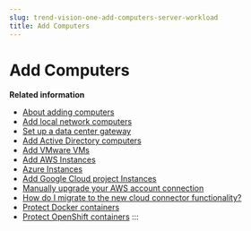 ```yaml
---
slug: trend-vision-one-add-computers-server-workload
title: Add Computers
---
```

# Add Computers

**Related information**

- [About adding computers](adding-computers.mdx)
- [Add local network computers](add-local-network-computers.mdx)
- [Set up a data center gateway](set-up-data-center-gateway.mdx)
- [Add Active Directory computers](add-active-directory-computers.mdx)
- [Add VMware VMs](add-vmware-vms.mdx)
- [Add AWS Instances](add-aws-instances.mdx)
- [Azure Instances](add-azure-instances.md "Review and protect instances on your connected Azure subscriptions.")
- [Add Google Cloud project Instances](add-gcp-instances.mdx)
- [Manually upgrade your AWS account connection](manual-upgrade-aws-account.mdx)
- [How do I migrate to the new cloud connector functionality?](migrate-cloud-connector.mdx)
- [Protect Docker containers](protect-docker-containers.mdx)
- [Protect OpenShift containers](protect-openshift-containers.mdx)
:::
